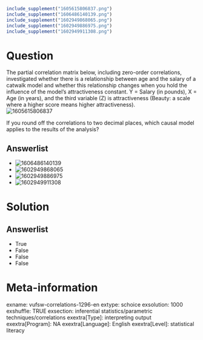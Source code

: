 ```r
include_supplement("1605615806837.png")
include_supplement("1606486140139.png")
include_supplement("1602949868065.png")
include_supplement("1602949886975.png")
include_supplement("1602949911308.png")
```

Question
========
The partial correlation matrix below, including zero-order correlations,
investigated whether there is a relationship between age and the salary
of a catwalk model and whether this relationship changes when you hold
the influence of the model's attractiveness constant. Y = Salary (in
pounds), X = Age (in years), and the third variable (Z) is
attractiveness (Beauty: a scale where a higher score means higher
attractiveness).  
<img src="1605615806837.png" class="fr-fic fr-dii tvcss_2"
alt="1605615806837" />  
  
If you round off the correlations to two decimal places, which causal
model applies to the results of the analysis?

Answerlist
----------
* <img src="1606486140139.png" class="fr-fic fr-dii tvcss_3"
  alt="1606486140139" />
* <img src="1602949868065.png" class="fr-fic fr-dii tvcss_3"
  alt="1602949868065" />
* <img src="1602949886975.png" class="fr-fic fr-dii tvcss_4"
  alt="1602949886975" />
* <img src="1602949911308.png" class="fr-fic fr-dii tvcss_5"
  alt="1602949911308" />

Solution
========










Answerlist
----------
* True
* False
* False
* False

Meta-information
================
exname: vufsw-correlations-1296-en
extype: schoice
exsolution: 1000
exshuffle: TRUE
exsection: inferential statistics/parametric techniques/correlations
exextra[Type]: interpreting output
exextra[Program]: NA
exextra[Language]: English
exextra[Level]: statistical literacy

